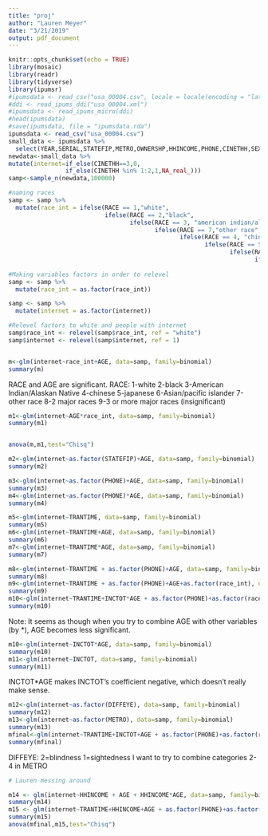 ```yaml
---
title: "proj"
author: "Lauren Meyer"
date: "3/21/2019"
output: pdf_document
---
```


```r
knitr::opts_chunk$set(echo = TRUE)
library(mosaic)
library(readr)
library(tidyverse)
library(ipumsr)
#ipumsdata <- read_csv("usa_00004.csv", locale = locale(encoding = "latin1"))
#ddi <- read_ipums_ddi("usa_00004.xml")
#ipumsdata <- read_ipums_micro(ddi)
#head(ipumsdata)
#save(ipumsdata, file = "ipumsdata.rda")
ipumsdata <- read_csv("usa_00004.csv")
small_data <- ipumsdata %>%
  select(YEAR,SERIAL,STATEFIP,METRO,OWNERSHP,HHINCOME,PHONE,CINETHH,SEX,AGE,RACE,EDUC,EMPSTAT,OCC,INCTOT,FTOTINC,DIFFEYE,TRANTIME)
newdata<-small_data %>%
mutate(internet=if_else(CINETHH==3,0,
                if_else(CINETHH %in% 1:2,1,NA_real_)))
samp<-sample_n(newdata,100000)
```

```r
#naming races
samp <- samp %>%
  mutate(race_int = ifelse(RACE == 1,"white", 
                           ifelse(RACE == 2,"black",
                                  ifelse(RACE == 3, "american indian/alaskan native",
                                         ifelse(RACE == 7,"other race",
                                                ifelse(RACE == 4, "chinese", 
                                                       ifelse(RACE == 5, "japanese",
                                                              ifelse(RACE == 6, "asian/pac islander",
                                                                     ifelse(RACE == 8, "2 or more",
                                                                            ifelse(RACE == 9, "3 or more",0))))))))))
#Making variables factors in order to relevel
samp <- samp %>%
  mutate(race_int = as.factor(race_int))

samp <- samp %>%
  mutate(internet = as.factor(internet))

#Relevel factors to white and people with internet
samp$race_int <- relevel(samp$race_int, ref = "white")
samp$internet <- relevel(samp$internet, ref = 1)


m<-glm(internet~race_int+AGE, data=samp, family=binomial)
summary(m)
```
RACE and AGE are significant.
RACE:
1-white
2-black
3-American Indian/Alaskan Native
4-chinese
5-japanese
6-Asian/pacific islander
7-other race
8-2 major races
9-3 or more major races (insignificant)

```r



m1<-glm(internet~AGE*race_int, data=samp, family=binomial)
summary(m1)


anova(m,m1,test="Chisq")
```



```r
m2<-glm(internet~as.factor(STATEFIP)+AGE, data=samp, family=binomial)
summary(m2)
```
```r
m3<-glm(internet~as.factor(PHONE)+AGE, data=samp, family=binomial)
summary(m3)
m4<-glm(internet~as.factor(PHONE)*AGE, data=samp, family=binomial)
summary(m4)
```

```r
m5<-glm(internet~TRANTIME, data=samp, family=binomial)
summary(m5)
m6<-glm(internet~TRANTIME+AGE, data=samp, family=binomial)
summary(m6)
m7<-glm(internet~TRANTIME*AGE, data=samp, family=binomial)
summary(m7)
```

```r
m8<-glm(internet~TRANTIME + as.factor(PHONE)+AGE, data=samp, family=binomial)
summary(m8)
m9<-glm(internet~TRANTIME + as.factor(PHONE)+AGE+as.factor(race_int), data=samp, family=binomial)
summary(m9)
m10<-glm(internet~TRANTIME+INCTOT*AGE + as.factor(PHONE)+as.factor(race_int), data=samp, family=binomial)
summary(m10)
```
Note: It seems as though when you try to combine AGE with other variables (by *), AGE becomes less significant.

```r
m10<-glm(internet~INCTOT*AGE, data=samp, family=binomial)
summary(m10)
m11<-glm(internet~INCTOT, data=samp, family=binomial)
summary(m11)
```
INCTOT*AGE makes INCTOT's coefficient negative, which doesn't really make sense.

```r
m12<-glm(internet~as.factor(DIFFEYE), data=samp, family=binomial)
summary(m12)
m13<-glm(internet~as.factor(METRO), data=samp, family=binomial)
summary(m13)
mfinal<-glm(internet~TRANTIME+INCTOT+AGE + as.factor(PHONE)+as.factor(race_int)+as.factor(DIFFEYE), data=samp, family=binomial)
summary(mfinal)
```
DIFFEYE: 2=blindness 1=sightedness
I want to try to combine categories 2-4 in METRO

```r
# Lauren messing around

m14 <- glm(internet~HHINCOME + AGE + HHINCOME*AGE, data=samp, family=binomial)
summary(m14)
m15 <- glm(internet~TRANTIME+HHINCOME+AGE + as.factor(PHONE)+as.factor(race_int)+as.factor(DIFFEYE), data=samp, family=binomial)
summary(m15)
anova(mfinal,m15,test="Chisq")

```

